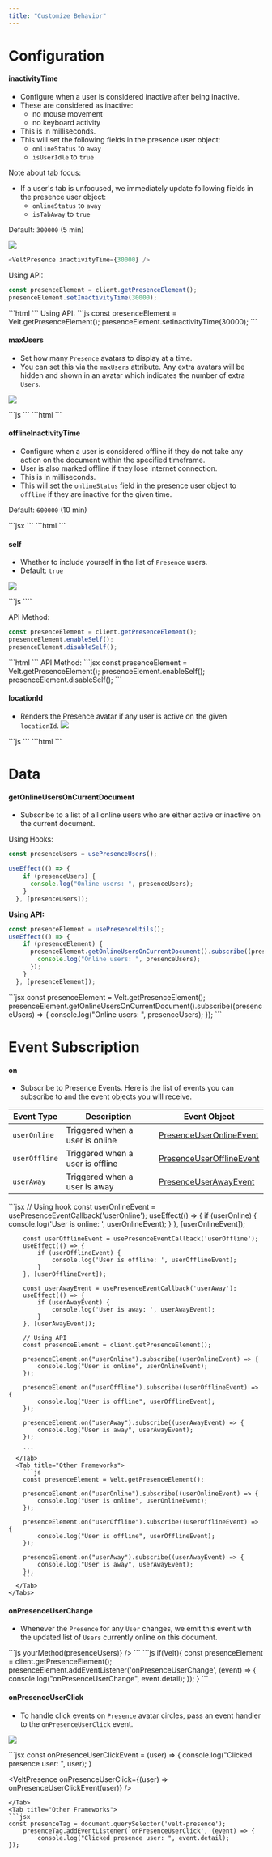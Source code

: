 ```yaml
---
title: "Customize Behavior"
---
```

# Configuration

#### inactivityTime
- Configure when a user is considered inactive after being inactive.
- These are considered as inactive:
  - no mouse movement
  - no keyboard activity
- This is in milliseconds.
- This will set the following fields in the presence user object:
  - `onlineStatus` to `away`
  - `isUserIdle` to `true`

Note about tab focus:
- If a user's tab is unfocused, we immediately update following fields in the presence user object:
  - `onlineStatus` to `away`
  - `isTabAway` to `true`

Default: `300000` (5 min)

![](/images/presence/inactivity.png)

<Tabs>
  <Tab title="React / Next.js">

```js
<VeltPresence inactivityTime={30000} />
```
Using API:
```js
const presenceElement = client.getPresenceElement();
presenceElement.setInactivityTime(30000);
```
</Tab>
<Tab title="Other Frameworks">
```html
<velt-presence inactivity-time="30000"></velt-presence>
```
Using API:
```js
const presenceElement = Velt.getPresenceElement();
presenceElement.setInactivityTime(30000);
```
</Tab>
</Tabs>


#### maxUsers

- Set how many `Presence` avatars to display at a time.
- You can set this via the `maxUsers` attribute. Any extra avatars will be hidden and shown in an avatar which indicates the number of extra `Users`.

![](/images/presence/Presence_Max_Users.png)

<Tabs>
  <Tab title="React / Next.js">
```js
<VeltPresence maxUsers={3} />
```
</Tab>
<Tab title="Other Frameworks">
```html
<velt-presence max-users="3"></velt-presence>
```
</Tab>
</Tabs>


#### offlineInactivityTime
- Configure when a user is considered offline if they do not take any action on the document within the specified timeframe.
- User is also marked offline if they lose internet connection.
- This is in milliseconds.
- This will set the `onlineStatus` field in the presence user object to `offline` if they are inactive for the given time.

Default: `600000` (10 min)

<Tabs>
<Tab title="React / Next.js">
```jsx
<VeltPresence offlineInactivityTime={600000} />
```
</Tab>
<Tab title="Other Frameworks">
```html
<velt-presence offline-inactivity-time="600000"></velt-presence>
```
</Tab>
</Tabs>


#### self
- Whether to include yourself in the list of `Presence` users.
- Default: `true`

![](/images/presence/self.png)

<Tabs>
  <Tab title="React / Next.js">
```js
<VeltPresence self={false} />
````

API Method:
```jsx
const presenceElement = client.getPresenceElement();
presenceElement.enableSelf();
presenceElement.disableSelf();
```
</Tab>

<Tab title="Other Frameworks">
```html
<velt-presence self="false"></velt-presence>
```
API Method:
```jsx
const presenceElement = Velt.getPresenceElement();
presenceElement.enableSelf();
presenceElement.disableSelf();
```
</Tab>

</Tabs>

#### locationId
- Renders the Presence avatar if any user is active on the given `locationId`.
![](/images/presence/Location.png)

<Tabs>
  <Tab title="React / Next.js">
```js
<VeltPresence locationId={"YOUR_LOCATION_ID"} />
```
</Tab>
<Tab title="Other Frameworks">
```html
<velt-presence location-id="YOUR_LOCATION_ID"></velt-presence>
```
</Tab>

</Tabs>


# Data
#### getOnlineUsersOnCurrentDocument
- Subscribe to a list of all online users who are either active or inactive on the current document.

<Tabs>
  <Tab title="React / Next.js">

Using Hooks:

```jsx
const presenceUsers = usePresenceUsers();

useEffect(() => {
    if (presenceUsers) {
      console.log("Online users: ", presenceUsers);
    }
  }, [presenceUsers]);
```

**Using API:**
```jsx
const presenceElement = usePresenceUtils();
useEffect(() => {
    if (presenceElement) {
      presenceElement.getOnlineUsersOnCurrentDocument().subscribe((presenceUsers) => {
        console.log("Online users: ", presenceUsers);
      });
    }
  }, [presenceElement]);
```
</Tab>
<Tab title="Other Frameworks">
```jsx
const presenceElement = Velt.getPresenceElement();
presenceElement.getOnlineUsersOnCurrentDocument().subscribe((presenceUsers) => {
  console.log("Online users: ", presenceUsers);
});
```
</Tab>
</Tabs>


# Event Subscription
#### on

- Subscribe to Presence Events. Here is the list of events you can subscribe to and the event objects you will receive.

| Event Type | Description | Event Object |
|------------|-------------|--------------|
| `userOnline` | Triggered when a user is online | [PresenceUserOnlineEvent](/api-reference/sdk/models/api-event-objects#presenceuseronlineevent) |
| `userOffline` | Triggered when a user is offline | [PresenceUserOfflineEvent](/api-reference/sdk/models/api-event-objects#presenceuserofflineevent) |
| `userAway` | Triggered when a user is away | [PresenceUserAwayEvent](/api-reference/sdk/models/api-event-objects#presenceuserawayevent) |

<Tabs>
      <Tab title="React / Next.js">
        ```jsx
        // Using hook
        const userOnlineEvent = usePresenceEventCallback('userOnline');
        useEffect(() => {
            if (userOnline) {
                console.log('User is online: ', userOnlineEvent);
            }
        }, [userOnlineEvent]);

        const userOfflineEvent = usePresenceEventCallback('userOffline');
        useEffect(() => {
            if (userOfflineEvent) {
                console.log('User is offline: ', userOfflineEvent);
            }
        }, [userOfflineEvent]);

        const userAwayEvent = usePresenceEventCallback('userAway');
        useEffect(() => {
            if (userAwayEvent) {
                console.log('User is away: ', userAwayEvent);
            }
        }, [userAwayEvent]);

        // Using API
        const presenceElement = client.getPresenceElement();

        presenceElement.on("userOnline").subscribe((userOnlineEvent) => {
            console.log("User is online", userOnlineEvent);
        });

        presenceElement.on("userOffline").subscribe((userOfflineEvent) => {
            console.log("User is offline", userOfflineEvent);
        });

        presenceElement.on("userAway").subscribe((userAwayEvent) => {
            console.log("User is away", userAwayEvent);
        });
        
        ```
      </Tab>
      <Tab title="Other Frameworks">
        ```js
        const presenceElement = Velt.getPresenceElement();

        presenceElement.on("userOnline").subscribe((userOnlineEvent) => {
            console.log("User is online", userOnlineEvent);
        });

        presenceElement.on("userOffline").subscribe((userOfflineEvent) => {
            console.log("User is offline", userOfflineEvent);
        });

        presenceElement.on("userAway").subscribe((userAwayEvent) => {
            console.log("User is away", userAwayEvent);
        });
        ```
      </Tab>
    </Tabs>

#### onPresenceUserChange
- Whenever the `Presence` for any `User` changes, we emit this event with the updated list of `Users` currently online on this document.

<Tabs>
  <Tab title="React / Next.js">
```js
<VeltPresence onPresenceUserChange={(presenceUsers) => yourMethod(presenceUsers)} />
```
</Tab>
<Tab title="Other Frameworks">
```js
if(Velt){
  const presenceElement = client.getPresenceElement();
  presenceElement.addEventListener('onPresenceUserChange', (event) => {
    console.log("onPresenceUserChange", event.detail);
  });
}
```
</Tab>
</Tabs>

#### onPresenceUserClick
- To handle click events on `Presence` avatar circles, pass an event handler to the  `onPresenceUserClick` event.

![](/images/presence/onPresenceUserClick.png)

<Tabs>
  <Tab title="React / Next.js">
```jsx
const onPresenceUserClickEvent = (user) => {
  console.log("Clicked presence user: ", user);
}
	
<VeltPresence onPresenceUserClick={(user) => onPresenceUserClickEvent(user)} />
```
</Tab>
<Tab title="Other Frameworks">
```jsx
const presenceTag = document.querySelector('velt-presence');
	presenceTag.addEventListener('onPresenceUserClick', (event) => {
		console.log("Clicked presence user: ", event.detail);
});
```
</Tab>
</Tabs>

